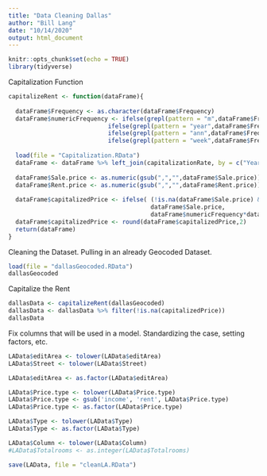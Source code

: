 ```yaml
---
title: "Data Cleaning Dallas"
author: "Bill Lang"
date: "10/14/2020"
output: html_document
---
```


```r
knitr::opts_chunk$set(echo = TRUE)
library(tidyverse)
```

Capitalization Function 

```r
capitalizeRent <- function(dataFrame){
  
  dataFrame$Frequency <- as.character(dataFrame$Frequency)
  dataFrame$numericFrequency <- ifelse(grepl(pattern = "m",dataFrame$Frequency), 12, 
                            ifelse(grepl(pattern = "year",dataFrame$Frequency), 1,
                            ifelse(grepl(pattern = "ann",dataFrame$Frequency), 1,
                            ifelse(grepl(pattern = "week",dataFrame$Frequency),52, 12))))
  
  load(file = "Capitalization.RData")
  dataFrame <- dataFrame %>% left_join(capitalizationRate, by = c("Year" = "year"))
  
  dataFrame$Sale.price <- as.numeric(gsub(",","",dataFrame$Sale.price))
  dataFrame$Rent.price <- as.numeric(gsub(",","",dataFrame$Rent.price))
  
  dataFrame$capitalizedPrice <- ifelse( (!is.na(dataFrame$Sale.price) & (dataFrame$Sale.price != "") ), 
                                        dataFrame$Sale.price, 
                                        dataFrame$numericFrequency*dataFrame$cap*dataFrame$Rent.price)
  dataFrame$capitalizedPrice <- round(dataFrame$capitalizedPrice,2)
  return(dataFrame)
}
```

Cleaning the Dataset. Pulling in an already Geocoded Dataset.

```r
load(file = "dallasGeocoded.RData")
dallasGeocoded
```

Capitalize the Rent

```r
dallasData <- capitalizeRent(dallasGeocoded)
dallasData <- dallasData %>% filter(!is.na(capitalizedPrice))
dallasData 
```

Fix columns that will be used in a model. Standardizing the case, setting factors, etc. 

```r
LAData$editArea <- tolower(LAData$editArea)
LAData$Street <- tolower(LAData$Street)

LAData$editArea <- as.factor(LAData$editArea)

LAData$Price.type <- tolower(LAData$Price.type)
LAData$Price.type <- gsub('income', 'rent', LAData$Price.type)
LAData$Price.type <- as.factor(LAData$Price.type)

LAData$Type <- tolower(LAData$Type)
LAData$Type <- as.factor(LAData$Type)

LAData$Column <- tolower(LAData$Column)
#LAData$Totalrooms <- as.integer(LAData$Totalrooms)
```

```r
save(LAData, file = "cleanLA.RData")
```



